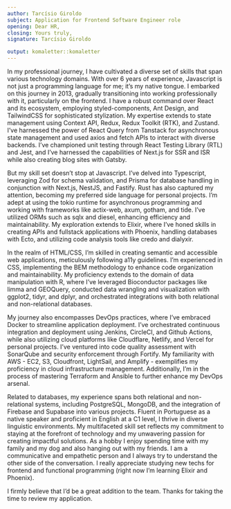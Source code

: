 ```yaml
---
author: Tarcísio Giroldo
subject: Application for Frontend Software Engineer role
opening: Dear HR,
closing: Yours truly,
signature: Tarcísio Giroldo

output: komaletter::komaletter
---
```


In my professional journey, I have cultivated a diverse set of skills that span various technology domains. With over 6 years of experience, Javascript is not just a programming language for me; it's my native tongue. I embarked on this journey in 2013, gradually transitioning into working professionally with it, particularly on the frontend. I have a robust command over React and its ecosystem, employing styled-components, Ant Design, and TailwindCSS for sophisticated stylization. My expertise extends to state management using Context API, Redux, Redux Toolkit (RTK), and Zustand. I've harnessed the power of React Query from Tanstack for asynchronous state management and used axios and fetch APIs to interact with diverse backends. I've championed unit testing through React Testing Library (RTL) and Jest, and I've harnessed the capabilities of Next.js for SSR and ISR while also creating blog sites with Gatsby.

But my skill set doesn't stop at Javascript. I've delved into Typescript, leveraging Zod for schema validation, and Prisma for database handling in conjunction with Next.js, NestJS, and Fastify. Rust has also captured my attention, becoming my preferred side language for personal projects. I'm adept at using the tokio runtime for asynchronous programming and working with frameworks like actix-web, axum, gotham, and tide. I've utilized ORMs such as sqlx and diesel, enhancing efficiency and maintainability. My exploration extends to Elixir, where I've honed skills in creating APIs and fullstack applications with Phoenix, handling databases with Ecto, and utilizing code analysis tools like credo and dialyxir.

In the realm of HTML/CSS, I'm skilled in creating semantic and accessible web applications, meticulously following a11y guidelines. I'm experienced in CSS, implementing the BEM methodology to enhance code organization and maintainability. My proficiency extends to the domain of data manipulation with R, where I've leveraged Bioconductor packages like limma and GEOQuery, conducted data wrangling and visualization with ggplot2, tidyr, and dplyr, and orchestrated integrations with both relational and non-relational databases.

My journey also encompasses DevOps practices, where I've embraced Docker to streamline application deployment. I've orchestrated continuous integration and deployment using Jenkins, CircleCI, and Github Actions, while also utilizing cloud platforms like Cloudflare, Netlify, and Vercel for personal projects. I've ventured into code quality assessment with SonarQube and security enforcement through Fortify. My familiarity with AWS - EC2, S3, Cloudfront, LightSail, and Amplify - exemplifies my proficiency in cloud infrastructure management. Additionally, I'm in the process of mastering Terraform and Ansible to further enhance my DevOps arsenal.

Related to databases, my experience spans both relational and non-relational systems, including PostgreSQL, MongoDB, and the integration of Firebase and Supabase into various projects. Fluent in Portuguese as a native speaker and proficient in English at a C1 level, I thrive in diverse linguistic environments. My multifaceted skill set reflects my commitment to staying at the forefront of technology and my unwavering passion for creating impactful solutions.
As a hobby I enjoy spending time with my family and my dog ​​and also hanging out with my friends. I am a communicative and empathetic person and I always try to understand the other side of the conversation. I really appreciate studying new techs for frontend and functional programming (right now I'm learning Elixir and Phoenix).

I firmly believe that I’d be a great addition to the team. Thanks for taking the time to review my application.


